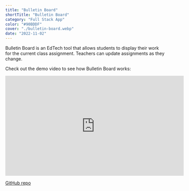 ```yaml
---
title: "Bulletin Board"
shortTitle: "Bulletin Board"
category: "Full Stack App"
color: "#90BDDF"
cover: "./bulletin-board.webp"
date: "2022-11-02"
---
```


Bulletin Board is an EdTech tool that allows students to display their work for the current class assignment.
Teachers can update assignments as they change.

Check out the demo video to see how Bulletin Board works:

<iframe
  width="560"
  height="315"
  src="https://www.youtube.com/embed/XrA8HZeNKvQ"
  title="YouTube video player"
  frameborder="0"
  allow="accelerometer; autoplay; clipboard-write; encrypted-media; gyroscope; picture-in-picture"
  allowfullscreen
></iframe>

[GitHub repo](https://github.com/laurengoldstein/bulletin_board)
